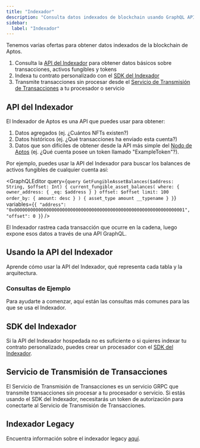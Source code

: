 ```yaml
---
title: "Indexador"
description: "Consulta datos indexados de blockchain usando GraphQL API, crea procesadores personalizados con el SDK del Indexador, o transmite transacciones en bruto desde la blockchain Aptos"
sidebar:
  label: "Indexador"
---
```




Tenemos varias ofertas para obtener datos indexados de la blockchain de Aptos.

1. Consulta la [API del Indexador](/build/indexer/indexer-api) para obtener datos básicos sobre transacciones, activos fungibles y tokens
2. Indexa tu contrato personalizado con el [SDK del Indexador](/build/indexer/indexer-sdk)
3. Transmite transacciones sin procesar desde el [Servicio de Transmisión de Transacciones](/build/indexer/txn-stream) a tu procesador o servicio

## API del Indexador

El Indexador de Aptos es una API que puedes usar para obtener:

1. Datos agregados (ej. ¿Cuántos NFTs existen?)
2. Datos históricos (ej. ¿Qué transacciones ha enviado esta cuenta?)
3. Datos que son difíciles de obtener desde la API más simple del [Nodo de Aptos](/build/apis/fullnode-rest-api) (ej. ¿Qué cuenta posee un token llamado "ExampleToken"?).

Por ejemplo, puedes usar la API del Indexador para buscar los balances de activos fungibles de cualquier cuenta así:

<GraphQLEditor
  query={`query GetFungibleAssetBalances($address: String, $offset: Int) {
  current_fungible_asset_balances(
    where: { owner_address: { _eq: $address } }
    offset: $offset
    limit: 100
    order_by: { amount: desc }
  ) {
    asset_type
    amount
    __typename
  }
}`}
  variables={`{
  "address": "0x0000000000000000000000000000000000000000000000000000000000000001",
  "offset": 0
}`}
/>

<Aside type="note">
  El Indexador rastrea cada transacción que ocurre en la cadena, luego expone esos datos a través de una API GraphQL.
</Aside>

## Usando la API del Indexador

Aprende cómo usar la API del Indexador, qué representa cada tabla y la arquitectura.

<CardGrid>
  <LinkCard href="/es/build/indexer/indexer-api" title="Accediendo a la API" description="Aprende cómo consultar la API del Indexador." />

  <LinkCard href="/es/build/indexer/indexer-api/indexer-reference" title="Referencia de Tablas del Indexador" description="Referencia detallada para las tablas del Indexador y sus esquemas." />

  <LinkCard href="/es/build/indexer/indexer-api/architecture" title="Arquitectura" description="Diseño detallado de la arquitectura del Indexador." />

  <LinkCard href="/es/build/indexer/indexer-api/self-hosted" title="API del Indexador Auto-hospedada" description="Hospeda tu propia API del Indexador" />
</CardGrid>

### Consultas de Ejemplo

Para ayudarte a comenzar, aquí están las consultas más comunes para las que se usa el Indexador.

<CardGrid>
  <LinkCard href="/es/build/indexer/indexer-api/fungible-asset-balances" title="Obtener Balances de Activos Fungibles" description="Obtén todos los activos fungibles que una cuenta posee actualmente." />

  <LinkCard href="/es/build/indexer/indexer-api/account-transactions" title="Obtener Transacciones de Cuenta" description="Obtén todas las transacciones que impactan una cuenta." />

  <LinkCard href="/es/build/indexer/indexer-api/ans-lookup" title="Obtener Nombre de Aptos" description="Recupera el nombre de Aptos asociado con una cuenta (a través del ANS)." />

  <LinkCard href="/es/build/indexer/indexer-api/fungible-asset-info" title="Obtener Información de Activo Fungible" description="Obtén información detallada sobre un activo fungible específico." />

  <LinkCard href="/es/build/indexer/indexer-api/get-nft-collections" title="Obtener Colecciones NFT" description="Recupera colecciones NFT poseídas por una cuenta específica." />

  <LinkCard href="/es/build/indexer/indexer-api/get-nfts" title="Obtener NFTs" description="Recupera NFTs individuales poseídos por una cuenta específica." />

  <LinkCard href="/es/build/indexer/indexer-api/token-metadata" title="Obtener Metadatos de Token" description="Obtén información de metadatos para un token específico." />

  <LinkCard href="/es/build/indexer/indexer-api/get-delegators" title="Contar Delegadores en Pool de Staking" description="Recupera el número de delegadores activos en un pool de staking." />
</CardGrid>

## SDK del Indexador

Si la API del Indexador hospedada no es suficiente o si quieres indexar tu contrato personalizado, puedes crear un procesador con el [SDK del Indexador](/build/indexer/indexer-sdk).

<CardGrid>
  <LinkCard href="/es/build/indexer/indexer-sdk/quickstart" title="Guía de Inicio Rápido" description="Comienza con el SDK del Indexador" />

  <LinkCard href="/es/build/indexer/indexer-sdk/documentation" title="Documentación" description="Lee documentación sobre el SDK del Indexador" />
</CardGrid>

## Servicio de Transmisión de Transacciones

El Servicio de Transmisión de Transacciones es un servicio GRPC que transmite transacciones sin procesar a tu procesador o servicio.
Si estás usando el SDK del Indexador, necesitarás un token de autorización para conectarte al Servicio de Transmisión de Transacciones.

<CardGrid>
  <LinkCard href="/es/build/indexer/txn-stream/aptos-hosted-txn-stream" title="Servicio de Transmisión de Transacciones Hospedado por Aptos" description="Obtén acceso al Servicio de Transmisión de Transacciones hospedado por Aptos" />
</CardGrid>

## Indexador Legacy

Encuentra información sobre el indexador legacy [aquí](/build/indexer/legacy).
